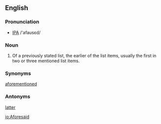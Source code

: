 ==English==
===Pronunciation===
* [[IPA]] /'afausεd/

===Noun===
# Of a previously stated list, the earlier of the list items, usually the first in two or three mentioned list items.

===Synonyms===
[[aforementioned]]

===Antonyms===
[[latter]]

[[io:Aforesaid]]